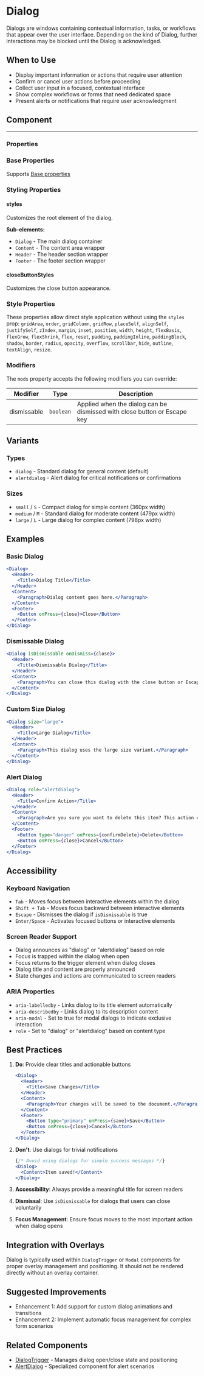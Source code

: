
<Meta of={DialogStories} />

# Dialog

Dialogs are windows containing contextual information, tasks, or workflows that appear over the user interface. Depending on the kind of Dialog, further interactions may be blocked until the Dialog is acknowledged.

## When to Use

- Display important information or actions that require user attention
- Confirm or cancel user actions before proceeding
- Collect user input in a focused, contextual interface
- Show complex workflows or forms that need dedicated space
- Present alerts or notifications that require user acknowledgment

## Component

<Story of={DialogStories.Default} />

---

### Properties

<Controls of={DialogStories.Default} />

### Base Properties

Supports [Base properties](/docs/tasty-base-properties--docs)

### Styling Properties

#### styles

Customizes the root element of the dialog.

**Sub-elements:**
- `Dialog` - The main dialog container
- `Content` - The content area wrapper
- `Header` - The header section wrapper
- `Footer` - The footer section wrapper

#### closeButtonStyles

Customizes the close button appearance.

### Style Properties

These properties allow direct style application without using the `styles` prop: `gridArea`, `order`, `gridColumn`, `gridRow`, `placeSelf`, `alignSelf`, `justifySelf`, `zIndex`, `margin`, `inset`, `position`, `width`, `height`, `flexBasis`, `flexGrow`, `flexShrink`, `flex`, `reset`, `padding`, `paddingInline`, `paddingBlock`, `shadow`, `border`, `radius`, `opacity`, `overflow`, `scrollbar`, `hide`, `outline`, `textAlign`, `resize`.

### Modifiers

The `mods` property accepts the following modifiers you can override:

| Modifier | Type | Description |
|----------|------|-------------|
| dismissable | `boolean` | Applied when the dialog can be dismissed with close button or Escape key |

## Variants

### Types

- `dialog` - Standard dialog for general content (default)
- `alertdialog` - Alert dialog for critical notifications or confirmations

### Sizes

- `small` / `S` - Compact dialog for simple content (360px width)
- `medium` / `M` - Standard dialog for moderate content (479px width)
- `large` / `L` - Large dialog for complex content (798px width)

## Examples

### Basic Dialog

```jsx
<Dialog>
  <Header>
    <Title>Dialog Title</Title>
  </Header>
  <Content>
    <Paragraph>Dialog content goes here.</Paragraph>
  </Content>
  <Footer>
    <Button onPress={close}>Close</Button>
  </Footer>
</Dialog>
```

### Dismissable Dialog

```jsx
<Dialog isDismissable onDismiss={close}>
  <Header>
    <Title>Dismissable Dialog</Title>
  </Header>
  <Content>
    <Paragraph>You can close this dialog with the close button or Escape key.</Paragraph>
  </Content>
</Dialog>
```

### Custom Size Dialog

```jsx
<Dialog size="large">
  <Header>
    <Title>Large Dialog</Title>
  </Header>
  <Content>
    <Paragraph>This dialog uses the large size variant.</Paragraph>
  </Content>
</Dialog>
```

### Alert Dialog

```jsx
<Dialog role="alertdialog">
  <Header>
    <Title>Confirm Action</Title>
  </Header>
  <Content>
    <Paragraph>Are you sure you want to delete this item? This action cannot be undone.</Paragraph>
  </Content>
  <Footer>
    <Button type="danger" onPress={confirmDelete}>Delete</Button>
    <Button onPress={close}>Cancel</Button>
  </Footer>
</Dialog>
```

## Accessibility

### Keyboard Navigation

- `Tab` - Moves focus between interactive elements within the dialog
- `Shift + Tab` - Moves focus backward between interactive elements
- `Escape` - Dismisses the dialog if `isDismissable` is true
- `Enter/Space` - Activates focused buttons or interactive elements

### Screen Reader Support

- Dialog announces as "dialog" or "alertdialog" based on role
- Focus is trapped within the dialog when open
- Focus returns to the trigger element when dialog closes
- Dialog title and content are properly announced
- State changes and actions are communicated to screen readers

### ARIA Properties

- `aria-labelledby` - Links dialog to its title element automatically
- `aria-describedby` - Links dialog to its description content
- `aria-modal` - Set to true for modal dialogs to indicate exclusive interaction
- `role` - Set to "dialog" or "alertdialog" based on content type

## Best Practices

1. **Do**: Provide clear titles and actionable buttons
   ```jsx
   <Dialog>
     <Header>
       <Title>Save Changes</Title>
     </Header>
     <Content>
       <Paragraph>Your changes will be saved to the document.</Paragraph>
     </Content>
     <Footer>
       <Button type="primary" onPress={save}>Save</Button>
       <Button onPress={close}>Cancel</Button>
     </Footer>
   </Dialog>
   ```

2. **Don't**: Use dialogs for trivial notifications
   ```jsx
   {/* Avoid using dialogs for simple success messages */}
   <Dialog>
     <Content>Item saved!</Content>
   </Dialog>
   ```

3. **Accessibility**: Always provide a meaningful title for screen readers
4. **Dismissal**: Use `isDismissable` for dialogs that users can close voluntarily
5. **Focus Management**: Ensure focus moves to the most important action when dialog opens

## Integration with Overlays

Dialog is typically used within `DialogTrigger` or `Modal` components for proper overlay management and positioning. It should not be rendered directly without an overlay container.

## Suggested Improvements

- Enhancement 1: Add support for custom dialog animations and transitions
- Enhancement 2: Implement automatic focus management for complex form scenarios

## Related Components

- [DialogTrigger](/docs/overlays-dialogtrigger--docs) - Manages dialog open/close state and positioning
- [AlertDialog](/docs/overlays-alertdialog--docs) - Specialized component for alert scenarios
